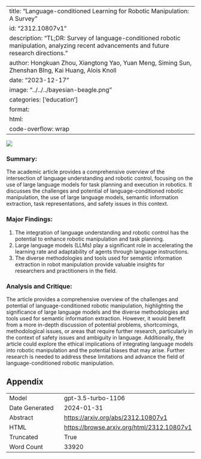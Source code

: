 
---
title: "Language-conditioned Learning for Robotic Manipulation: A Survey"
id: "2312.10807v1"
description: "TL;DR: Survey of language-conditioned robotic manipulation, analyzing recent advancements and future research directions."
author: Hongkuan Zhou, Xiangtong Yao, Yuan Meng, Siming Sun, Zhenshan BIng, Kai Huang, Alois Knoll
date: "2023-12-17"
image: "../../../bayesian-beagle.png"
categories: ['education']
format:
  html:
    code-overflow: wrap
---

![](None)

### Summary:

The academic article provides a comprehensive overview of the intersection of language understanding and robotic control, focusing on the use of large language models for task planning and execution in robotics. It discusses the challenges and potential of language-conditioned robotic manipulation, the use of large language models, semantic information extraction, task representations, and safety issues in this context.

### Major Findings:
1. The integration of language understanding and robotic control has the potential to enhance robotic manipulation and task planning.
2. Large language models (LLMs) play a significant role in accelerating the learning rate and adaptability of agents through language instructions.
3. The diverse methodologies and tools used for semantic information extraction in robot manipulation provide valuable insights for researchers and practitioners in the field.

### Analysis and Critique:
The article provides a comprehensive overview of the challenges and potential of language-conditioned robotic manipulation, highlighting the significance of large language models and the diverse methodologies and tools used for semantic information extraction. However, it would benefit from a more in-depth discussion of potential problems, shortcomings, methodological issues, or areas that require further research, particularly in the context of safety issues and ambiguity in language. Additionally, the article could explore the ethical implications of integrating language models into robotic manipulation and the potential biases that may arise. Further research is needed to address these limitations and advance the field of language-conditioned robotic manipulation.

## Appendix

|          |          |
|----------|----------|
| Model     | gpt-3.5-turbo-1106       |
| Date Generated     | 2024-01-31       |
| Abstract | [https://arxiv.org/abs/2312.10807v1](https://arxiv.org/abs/2312.10807v1)        |
| HTML     | [https://browse.arxiv.org/html/2312.10807v1](https://browse.arxiv.org/html/2312.10807v1)       |
| Truncated       | True       |
| Word Count       | 33920       |